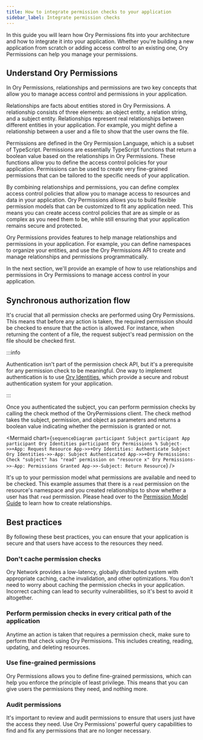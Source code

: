 ```yaml
---
title: How to integrate permission checks to your application
sidebar_label: Integrate permission checks
---
```



In this guide you will learn how Ory Permissions fits into your architecture and how to integrate it into your application.
Whether you're building a new application from scratch or adding access control to an existing one, Ory Permissions can help you
manage your permissions.

## Understand Ory Permissions

In Ory Permissions, relationships and permissions are two key concepts that allow you to manage access control and permissions in
your application.

Relationships are facts about entities stored in Ory Permissions. A relationship consists of three elements: an object entity, a
relation string, and a subject entity. Relationships represent real relationships between different entities in your application.
For example, you might define a relationship between a user and a file to show that the user owns the file.

Permissions are defined in the Ory Permission Language, which is a subset of TypeScript. Permissions are essentially TypeScript
functions that return a boolean value based on the relationships in Ory Permissions. These functions allow you to define the
access control policies for your application. Permissions can be used to create very fine-grained permissions that can be tailored
to the specific needs of your application.

By combining relationships and permissions, you can define complex access control policies that allow you to manage access to
resources and data in your application. Ory Permissions allows you to build flexible permission models that can be customized to
fit any application need. This means you can create access control policies that are as simple or as complex as you need them to
be, while still ensuring that your application remains secure and protected.

Ory Permissions provides features to help manage relationships and permissions in your application. For example, you can define
namespaces to organize your entities, and use the Ory Permissions API to create and manage relationships and permissions
programmatically.

In the next section, we'll provide an example of how to use relationships and permissions in Ory Permissions to manage access
control in your application.

## Synchronous authorization flow

It's crucial that all permission checks are performed using Ory Permissions. This means that before any action is taken, the
required permission should be checked to ensure that the action is allowed. For instance, when returning the content of a file,
the request subject's read permission on the file should be checked first.

:::info

Authentication isn't part of the permission check API, but it's a prerequisite for any permission check to be meaningful. One way
to implement authentication is to use [Ory Identities](https://www.ory.sh/docs/welcome#identities-and-sessions), which provide a
secure and robust authentication system for your application.

:::

Once you authenticated the subject, you can perform permission checks by calling the check method of the OryPermissions client.
The check method takes the subject, permission, and object as parameters and returns a boolean value indicating whether the
permission is granted or not.

<Mermaid
  chart={`sequenceDiagram
    participant Subject
    participant App
    participant Ory Identities
    participant Ory Permissions
%
    Subject->>+App: Request Resource
    App->>+Ory Identities: Authenticate Subject
    Ory Identities->>-App: Subject Authenticated
    App->>+Ory Permissions: Check "subject" has "read" permission on "resource x"
    Ory Permissions->>-App: Permissions Granted
    App->>-Subject: Return Resource`}
/>

It's up to your permission model what permissions are available and need to be checked. This example assumes that there is a
`read` permission on the resource's namespace and you created relationships to show whether a user has that `read` permission.
Please head over to the [Permission Model Guide](../modeling/create-permission-model) to learn how to create relationships.

## Best practices

By following these best practices, you can ensure that your application is secure and that users have access to the resources they
need.

### Don't cache permission checks

Ory Network provides a low-latency, globally distributed system with appropriate caching, cache invalidation, and other
optimizations. You don't need to worry about caching the permission checks in your application. Incorrect caching can lead to
security vulnerabilities, so it's best to avoid it altogether.

### Perform permission checks in every critical path of the application

Anytime an action is taken that requires a permission check, make sure to perform that check using Ory Permissions. This includes
creating, reading, updating, and deleting resources.

### Use fine-grained permissions

Ory Permissions allows you to define fine-grained permissions, which can help you enforce the principle of least privilege. This
means that you can give users the permissions they need, and nothing more.

### Audit permissions

It's important to review and audit permissions to ensure that users just have the access they need. Use Ory Permissions' powerful
query capabilities to find and fix any permissions that are no longer necessary.
